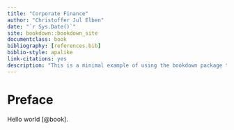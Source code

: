 ```yaml
--- 
title: "Corporate Finance"
author: "Christoffer Jul Elben"
date: "`r Sys.Date()`"
site: bookdown::bookdown_site
documentclass: book
bibliography: [references.bib]
biblio-style: apalike
link-citations: yes
description: "This is a minimal example of using the bookdown package to write a book. The output format for this example is bookdown::gitbook."
---
```


# Preface

Hello world [@book].